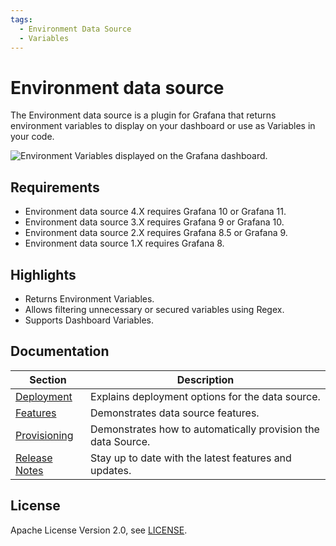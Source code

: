 ```yaml
---
tags:
  - Environment Data Source
  - Variables
---
```



# Environment data source

The Environment data source is a plugin for Grafana that returns environment variables to display on your dashboard or use as Variables in your code.

<Image
  title="Environment Variables displayed on the Grafana dashboard."
  src="/img/grafana/environment/dashboard.png"
/>

## Requirements

- Environment data source 4.X requires Grafana 10 or Grafana 11.
- Environment data source 3.X requires Grafana 9 or Grafana 10.
- Environment data source 2.X requires Grafana 8.5 or Grafana 9.
- Environment data source 1.X requires Grafana 8.

<GettingStarted />

## Highlights

- Returns Environment Variables.
- Allows filtering unnecessary or secured variables using Regex.
- Supports Dashboard Variables.

<Tutorial />

## Documentation

| Section                      | Description                                                  |
| ---------------------------- | ------------------------------------------------------------ |
| [Deployment](deployment)     | Explains deployment options for the data source.             |
| [Features](features)         | Demonstrates data source features.                           |
| [Provisioning](provisioning) | Demonstrates how to automatically provision the data Source. |
| [Release Notes](release)     | Stay up to date with the latest features and updates.        |

## License

Apache License Version 2.0, see [LICENSE](https://github.com/volkovlabs/volkovlabs-env-datasource/blob/main/LICENSE).

<Feedback />
